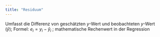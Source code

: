 ```yaml
---
title: "Residuum"
---
```


Umfasst die Differenz von geschätzten $y$-Wert und beobachteten $y$-Wert $(\hat{y})$; Formel: $e_i= y_i - \hat{y}_i$ ; mathematische Rechenwert in der Regression


